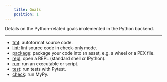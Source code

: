 ```yaml
---
    title: Goals
    position: 1
---
```


Details on the Python-related goals implemented in the Python backend.

---

- [fmt](./fmt.mdx): autoformat source code.
- [lint](./lint.mdx): lint source code in check-only mode.
- [package](./package.mdx): package your code into an asset, e.g. a wheel or a PEX file.
- [repl](./repl.mdx): open a REPL (standard shell or IPython).
- [run](./run.mdx): run an executable or script.
- [test](./test.mdx): run tests with Pytest.
- [check](./check.mdx): run MyPy.



